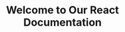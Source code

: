 ---
title: "Welcome to Our React Documentation"
description: "At everyday.agency, we specialize in creating dynamic and responsive WordPress websites using Full Site Editing (FSE), React components, and Bootstrap. Explore our guides to learn how we build seamless backend solutions and vibrant frontend experiences."
hero:
    tagline: "At everyday.agency, we specialize in creating dynamic and responsive WordPress websites using Full Site Editing (FSE), React components, and Bootstrap. Explore our guides to learn how we build seamless backend solutions and vibrant frontend experiences."
    image:
        file: ../../assets/houston.webp
    actions:
        - text: Getting Started
          link: /getting-started/getting-started
          icon: right-arrow
          variant: primary
        - text: Read the Starlight docs
          link: https://starlight.astro.build
          icon: external
---